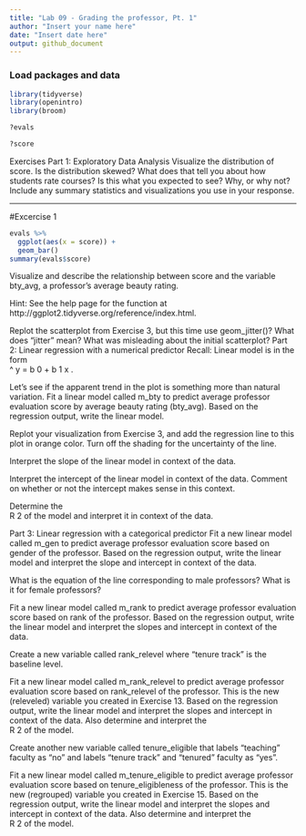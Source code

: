 ```yaml
---
title: "Lab 09 - Grading the professor, Pt. 1"
author: "Insert your name here"
date: "Insert date here"
output: github_document
---
```


### Load packages and data

```r
library(tidyverse) 
library(openintro)
library(broom)

?evals

?score
```


Exercises
Part 1: Exploratory Data Analysis
Visualize the distribution of score. Is the distribution skewed? What does that tell you about how students rate courses? Is this what you expected to see? Why, or why not? Include any summary statistics and visualizations you use in your response.


-------------------------------------------------
#Excercise 1
```R
evals %>% 
  ggplot(aes(x = score)) +
  geom_bar()
summary(evals$score)
```
Visualize and describe the relationship between score and the variable bty_avg, a professor’s average beauty rating.

Hint: See the help page for the function at http://ggplot2.tidyverse.org/reference/index.html.

Replot the scatterplot from Exercise 3, but this time use geom_jitter()? What does “jitter” mean? What was misleading about the initial scatterplot?
Part 2: Linear regression with a numerical predictor
Recall: Linear model is in the form  
^
y
=
b
0
+
b
1
x
 .

Let’s see if the apparent trend in the plot is something more than natural variation. Fit a linear model called m_bty to predict average professor evaluation score by average beauty rating (bty_avg). Based on the regression output, write the linear model.

Replot your visualization from Exercise 3, and add the regression line to this plot in orange color. Turn off the shading for the uncertainty of the line.

Interpret the slope of the linear model in context of the data.

Interpret the intercept of the linear model in context of the data. Comment on whether or not the intercept makes sense in this context.

Determine the  
R
2
  of the model and interpret it in context of the data.

Part 3: Linear regression with a categorical predictor
Fit a new linear model called m_gen to predict average professor evaluation score based on gender of the professor. Based on the regression output, write the linear model and interpret the slope and intercept in context of the data.

What is the equation of the line corresponding to male professors? What is it for female professors?

Fit a new linear model called m_rank to predict average professor evaluation score based on rank of the professor. Based on the regression output, write the linear model and interpret the slopes and intercept in context of the data.

Create a new variable called rank_relevel where "tenure track" is the baseline level.

Fit a new linear model called m_rank_relevel to predict average professor evaluation score based on rank_relevel of the professor. This is the new (releveled) variable you created in Exercise 13. Based on the regression output, write the linear model and interpret the slopes and intercept in context of the data. Also determine and interpret the  
R
2
  of the model.

Create another new variable called tenure_eligible that labels "teaching" faculty as "no" and labels "tenure track" and "tenured" faculty as "yes".

Fit a new linear model called m_tenure_eligible to predict average professor evaluation score based on tenure_eligibleness of the professor. This is the new (regrouped) variable you created in Exercise 15. Based on the regression output, write the linear model and interpret the slopes and intercept in context of the data. Also determine and interpret the  
R
2
  of the model.
